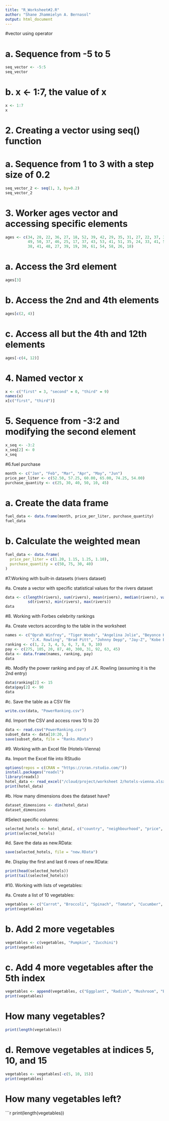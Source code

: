 ```yaml
---
title: "R_Worksheet#2.R"
author: "Shane Jhammielyn A. Bernasol"
output: html_document
---
```


#vector using operator

# a. Sequence from -5 to 5
```r
seq_vector <- -5:5
seq_vector
```

# b. x <- 1:7, the value of x
```r
x <- 1:7
x
```

# 2. Creating a vector using seq() function

# a. Sequence from 1 to 3 with a step size of 0.2
```r
seq_vector_2 <- seq(1, 3, by=0.2) 
seq_vector_2
```

# 3. Worker ages vector and accessing specific elements
```r
ages <- c(34, 28, 22, 36, 27, 18, 52, 39, 42, 29, 35, 31, 27, 22, 37, 34, 19, 20, 57, 
          49, 50, 37, 46, 25, 17, 37, 43, 53, 41, 51, 35, 24, 33, 41, 53, 40, 18, 44, 
          38, 41, 48, 27, 39, 19, 30, 61, 54, 58, 26, 18)
```

# a. Access the 3rd element
```r
ages[3]  
```

# b. Access the 2nd and 4th elements
```r
ages[c(2, 4)] 
```

# c. Access all but the 4th and 12th elements
```r
ages[-c(4, 12)]
```

# 4. Named vector x
```r
x <- c("first" = 3, "second" = 0, "third" = 9)
names(x)
x[c("first", "third")]
```

# 5. Sequence from -3:2 and modifying the second element
```r
x_seq <- -3:2
x_seq[2] <- 0
x_seq
```

#6.fuel purchase
```r
month <- c("Jan", "Feb", "Mar", "Apr", "May", "Jun")
price_per_liter <- c(52.50, 57.25, 60.00, 65.00, 74.25, 54.00)
purchase_quantity <- c(25, 30, 40, 50, 10, 45)
```

# a. Create the data frame
```r
fuel_data <- data.frame(month, price_per_liter, purchase_quantity)
fuel_data
```

# b. Calculate the weighted mean
```r
fuel_data <- data.frame(
  price_per_liter = c(1.20, 1.15, 1.25, 1.10),
  purchase_quantity = c(50, 75, 30, 40)
)
```

#7.Working with built-in datasets (rivers dataset)

#a. Create a vector with specific statistical values for the rivers dataset
```r
data <- c(length(rivers), sum(rivers), mean(rivers), median(rivers), var(rivers), 
          sd(rivers), min(rivers), max(rivers))
data
```

#8. Working with Forbes celebrity rankings

#a. Create vectors according to the table in the worksheet
```r
names <- c("Oprah Winfrey", "Tiger Woods", "Angelina Jolie", "Beyonce Knowles", "David Beckham", 
           "J.K. Rowling", "Brad Pitt", "Johnny Depp", "Jay-Z", "Kobe Bryant")
ranking <- c(1, 2, 3, 4, 5, 6, 7, 8, 9, 10)
pay <- c(275, 105, 20, 87, 40, 300, 31, 92, 63, 45)
data <- data.frame(names, ranking, pay)
data
```

#b. Modify the power ranking and pay of J.K. Rowling (assuming it is the 2nd entry)
```r
data$ranking[2] <- 15
data$pay[2] <- 90
data
```

#c. Save the table as a CSV file
```r
write.csv(data, "PowerRanking.csv")
```

#d. Import the CSV and access rows 10 to 20
```r
data <- read.csv("PowerRanking.csv")
subset_data <- data[10:20, ]
save(subset_data, file = "Ranks.RData")
```


#9. Working with an Excel file (Hotels-Vienna)

#a. Import the Excel file into RStudio
```r
options(repos = c(CRAN = "https://cran.rstudio.com/"))
install.packages("readxl")
library(readxl)
hotel_data <- read_excel("/cloud/project/worksheet 2/hotels-vienna.xlsx")
print(hotel_data)
```

#b. How many dimensions does the dataset have?
```r
dataset_dimensions <- dim(hotel_data)
dataset_dimensions
```

#Select specific columns:
```r
selected_hotels <- hotel_data[, c("country", "neighbourhood", "price", "stars", "accommodation_type", "rating")]  
print(selected_hotels)
```

#d. Save the data as new.RData:
```r
save(selected_hotels, file = "new.RData")
```

#e. Display the first and last 6 rows of new.RData:
```r
print(head(selected_hotels))
print(tail(selected_hotels))
```

#10. Working with lists of vegetables:

#a. Create a list of 10 vegetables:
```r
vegetables <- c("Carrot", "Broccoli", "Spinach", "Tomato", "Cucumber", "Pepper", "Onion", "Garlic", "Potato", "Lettuce")
print(vegetables)
```

# b. Add 2 more vegetables
```r
vegetables <- c(vegetables, "Pumpkin", "Zucchini")
print(vegetables)
```

# c. Add 4 more vegetables after the 5th index
```r
vegetables <- append(vegetables, c("Eggplant", "Radish", "Mushroom", "Beetroot"), after = 5)
print(vegetables)
```

# How many vegetables?
```r
print(length(vegetables))
```


# d. Remove vegetables at indices 5, 10, and 15
```r
vegetables <- vegetables[-c(5, 10, 15)]
print(vegetables)
```

# How many vegetables left?
```r
print(length(vegetables)) 